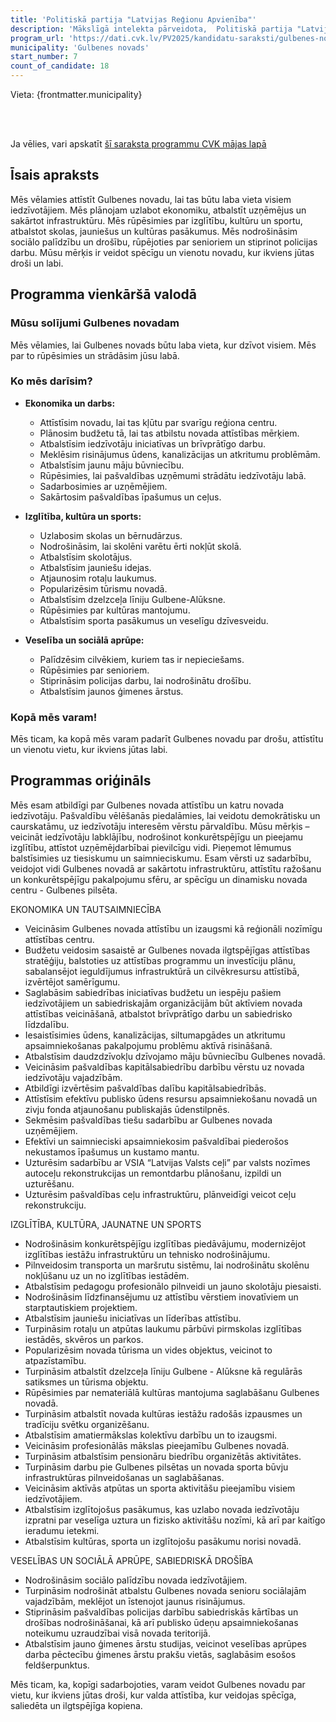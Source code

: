 ```yaml
---
title: 'Politiskā partija "Latvijas Reģionu Apvienība"'
description: 'Mākslīgā intelekta pārveidota,  Politiskā partija "Latvijas Reģionu Apvienība" - Gulbenes novads programma vienkāršā valodā'
program_url: 'https://dati.cvk.lv/PV2025/kandidatu-saraksti/gulbenes-novads/politiska-partija-latvijas-regionu-apvieniba'
municipality: 'Gulbenes novads'
start_number: 7
count_of_candidate: 18
---
```



Vieta: {frontmatter.municipality}<br/>

<Badge text="Novada attīstība" variant="note" size="small" /> <Badge text="Iedzīvotāju labklājība" variant="note" size="small" /> <Badge text="Infrastruktūras uzlabošana" variant="note" size="small" /> <Badge text="Izglītības un kultūras atbalsts" variant="note" size="small" /> <Badge text="Sociālā aprūpe un drošība" variant="note" size="small" />

<br/><br/> 

<Card title='Šis ir mākslīga intelekta ģenerēts apraksts' icon='starlight'>
    Ja vēlies, vari apskatīt <a href={frontmatter.program_url} target='_blank'>šī saraksta programmu CVK mājas lapā</a>
    </Card>

## Īsais apraksts

Mēs vēlamies attīstīt Gulbenes novadu, lai tas būtu laba vieta visiem iedzīvotājiem. Mēs plānojam uzlabot ekonomiku, atbalstīt uzņēmējus un sakārtot infrastruktūru. Mēs rūpēsimies par izglītību, kultūru un sportu, atbalstot skolas, jauniešus un kultūras pasākumus. Mēs nodrošināsim sociālo palīdzību un drošību, rūpējoties par senioriem un stiprinot policijas darbu. Mūsu mērķis ir veidot spēcīgu un vienotu novadu, kur ikviens jūtas droši un labi.

## Programma vienkāršā valodā

### Mūsu solījumi Gulbenes novadam

Mēs vēlamies, lai Gulbenes novads būtu laba vieta, kur dzīvot visiem. Mēs par to rūpēsimies un strādāsim jūsu labā.

### Ko mēs darīsim?

*   **Ekonomika un darbs:**
    *   Attīstīsim novadu, lai tas kļūtu par svarīgu reģiona centru.
    *   Plānosim budžetu tā, lai tas atbilstu novada attīstības mērķiem.
    *   Atbalstīsim iedzīvotāju iniciatīvas un brīvprātīgo darbu.
    *   Meklēsim risinājumus ūdens, kanalizācijas un atkritumu problēmām.
    *   Atbalstīsim jaunu māju būvniecību.
    *   Rūpēsimies, lai pašvaldības uzņēmumi strādātu iedzīvotāju labā.
    *   Sadarbosimies ar uzņēmējiem.
    *   Sakārtosim pašvaldības īpašumus un ceļus.

*   **Izglītība, kultūra un sports:**
    *   Uzlabosim skolas un bērnudārzus.
    *   Nodrošināsim, lai skolēni varētu ērti nokļūt skolā.
    *   Atbalstīsim skolotājus.
    *   Atbalstīsim jauniešu idejas.
    *   Atjaunosim rotaļu laukumus.
    *   Popularizēsim tūrismu novadā.
    *   Atbalstīsim dzelzceļa līniju Gulbene-Alūksne.
    *   Rūpēsimies par kultūras mantojumu.
    *   Atbalstīsim sporta pasākumus un veselīgu dzīvesveidu.

*   **Veselība un sociālā aprūpe:**
    *   Palīdzēsim cilvēkiem, kuriem tas ir nepieciešams.
    *   Rūpēsimies par senioriem.
    *   Stiprināsim policijas darbu, lai nodrošinātu drošību.
    *   Atbalstīsim jaunos ģimenes ārstus.

### Kopā mēs varam!

Mēs ticam, ka kopā mēs varam padarīt Gulbenes novadu par drošu, attīstītu un vienotu vietu, kur ikviens jūtas labi.

## Programmas oriģināls

Mēs esam atbildīgi par Gulbenes novada attīstību un katru novada iedzīvotāju. Pašvaldību vēlēšanās piedalāmies, lai veidotu demokrātisku un caurskatāmu, uz iedzīvotāju interesēm vērstu pārvaldību.
Mūsu mērķis – veicināt iedzīvotāju labklājību, nodrošinot konkurētspējīgu un pieejamu izglītību, attīstot uzņēmējdarbībai pievilcīgu vidi.
Pieņemot lēmumus balstīsimies uz tiesiskumu un saimnieciskumu. Esam vērsti uz sadarbību, veidojot vidi Gulbenes novadā ar sakārtotu infrastruktūru, attīstītu ražošanu un konkurētspējīgu pakalpojumu sfēru, ar spēcīgu un dinamisku novada centru - Gulbenes pilsēta.

EKONOMIKA UN TAUTSAIMNIECĪBA
- Veicināsim Gulbenes novada attīstību un izaugsmi kā reģionāli nozīmīgu attīstības centru.
- Budžetu veidosim sasaistē ar Gulbenes novada ilgtspējīgas attīstības stratēģiju, balstoties uz attīstības programmu un investīciju plānu, sabalansējot ieguldījumus infrastruktūrā un cilvēkresursu attīstībā, izvērtējot samērīgumu.
- Saglabāsim sabiedrības iniciatīvas budžetu un iespēju pašiem iedzīvotājiem un sabiedriskajām organizācijām būt aktīviem novada attīstības veicināšanā, atbalstot brīvprātīgo darbu un sabiedrisko līdzdalību.
- Iesaistīsimies ūdens, kanalizācijas, siltumapgādes un atkritumu apsaimniekošanas pakalpojumu problēmu aktīvā risināšanā.
- Atbalstīsim daudzdzīvokļu dzīvojamo māju būvniecību Gulbenes novadā.
- Veicināsim pašvaldības kapitālsabiedrību darbību vērstu uz novada iedzīvotāju vajadzībām.
- Atbildīgi izvērtēsim pašvaldības dalību kapitālsabiedrībās.
- Attīstīsim efektīvu publisko ūdens resursu apsaimniekošanu novadā un zivju fonda atjaunošanu publiskajās ūdenstilpnēs.
- Sekmēsim pašvaldības tiešu sadarbību ar Gulbenes novada uzņēmējiem.
- Efektīvi un saimnieciski apsaimniekosim pašvaldībai piederošos nekustamos īpašumus un kustamo mantu.
- Uzturēsim sadarbību ar VSIA “Latvijas Valsts ceļi” par valsts nozīmes autoceļu rekonstrukcijas un remontdarbu plānošanu, izpildi un uzturēšanu.
- Uzturēsim pašvaldības ceļu infrastruktūru, plānveidīgi veicot ceļu rekonstrukciju.

IZGLĪTĪBA, KULTŪRA, JAUNATNE UN SPORTS
- Nodrošināsim konkurētspējīgu izglītības piedāvājumu, modernizējot izglītības iestāžu infrastruktūru un tehnisko nodrošinājumu.
- Pilnveidosim transporta un maršrutu sistēmu, lai nodrošinātu skolēnu nokļūšanu uz un no izglītības iestādēm.
- Atbalstīsim pedagogu profesionālo pilnveidi un jauno skolotāju piesaisti.
- Nodrošināsim līdzfinansējumu uz attīstību vērstiem inovatīviem un starptautiskiem projektiem.
- Atbalstīsim jauniešu iniciatīvas un līderības attīstību.
- Turpināsim rotaļu un atpūtas laukumu pārbūvi pirmskolas izglītības iestādēs, skvēros un parkos.
- Popularizēsim novada tūrisma un vides objektus, veicinot to atpazīstamību.
- Turpināsim atbalstīt dzelzceļa līniju Gulbene - Alūksne kā regulārās satiksmes un tūrisma objektu.
- Rūpēsimies par nemateriālā kultūras mantojuma saglabāšanu Gulbenes novadā.
- Turpināsim atbalstīt novada kultūras iestāžu radošās izpausmes un tradīciju svētku organizēšanu.
- Atbalstīsim amatiermākslas kolektīvu darbību un to izaugsmi.
- Veicināsim profesionālās mākslas pieejamību Gulbenes novadā.
- Turpināsim atbalstīsim pensionāru biedrību organizētās aktivitātes.
- Turpināsim darbu pie Gulbenes pilsētas un novada sporta būvju infrastruktūras pilnveidošanas un saglabāšanas.
- Veicināsim aktīvās atpūtas un sporta aktivitāšu pieejamību visiem iedzīvotājiem.
- Atbalstīsim izglītojošus pasākumus, kas uzlabo novada iedzīvotāju izpratni par veselīga uztura un fizisko aktivitāšu nozīmi, kā arī par kaitīgo ieradumu ietekmi.
- Atbalstīsim kultūras, sporta un izglītojošu pasākumu norisi novadā.

VESELĪBAS UN SOCIĀLĀ APRŪPE, SABIEDRISKĀ DROŠĪBA
- Nodrošināsim sociālo palīdzību novada iedzīvotājiem.
- Turpināsim nodrošināt atbalstu Gulbenes novada senioru sociālajām vajadzībām, meklējot un īstenojot jaunus risinājumus.
- Stiprināsim pašvaldības policijas darbību sabiedriskās kārtības un drošības nodrošināšanai, kā arī publisko ūdeņu apsaimniekošanas noteikumu uzraudzībai visā novada teritorijā.
- Atbalstīsim jauno ģimenes ārstu studijas, veicinot veselības aprūpes darba pēctecību ģimenes ārstu prakšu vietās, saglabāsim esošos feldšerpunktus.

Mēs ticam, ka, kopīgi sadarbojoties, varam veidot Gulbenes novadu par vietu, kur ikviens jūtas droši, kur valda attīstība, kur veidojas spēcīga, saliedēta un ilgtspējīga kopiena.

